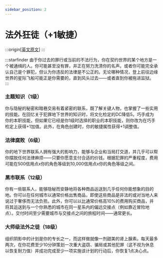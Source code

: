 ```yaml
---
sidebar_position: 2
---
```


# 法外狂徒（+1敏捷）

:::origin[[英文原文](https://www.aonsrd.com/Themes.aspx?ItemName=Outlaw)]
:::

:::starfinder
由于你过去的罪行或当前的不法行为，你在契约世界的某个地方是一个被通缉的人。你可能甚至没有罪，并正在努力洗清你的名声。或者你可能完全承认自己是个罪犯，但认为你违反的法律是不公正的。无论哪种情况，登上前往边缘世界的星际飞船可能正是你需要的，直到风头过去——或者直到你被拖进监狱。
:::

### 主题知识（1级）

你与隐秘的秘密和暗巷交易有着紧密的联系，既了解关键人物，也掌握了一些实用的技能。在回忆关于犯罪地下世界的知识时，将文化检定的DC降低5。巧手成为你的本职技能，但如果它已经是你1级时选择的职业的本职技能，则你改为在巧手检定上获得+1加值。此外，在角色创建时，你的敏捷属性获得+1调整值。

### 法律腐败（6级）

你的地下世界联系人拥有强大的影响力，能够与企业和当局打交道，并几乎可以帮你摆脱任何法律麻烦——只要你愿意支付合适的价钱。根据犯罪的严重程度，费用可能在500信用点x你的角色等级到10,000信用点x你的角色等级之间。

### 黑市联系（12级）

你有一些联系人，能够隐秘而安静地将各种商品运送到几乎任何你能想象的目的地。你可以在任何城市以通常价格出售商品，即使这些商品是非法的或对当地人来说过于奢侈而无法负担。此外，你可以以比通常价格高10%的费用购买商品，并将其运送到与一个你熟悉的城市在同一星系内的偏远交接点（例如靠近冒险地点）。交付时间至少需要城市与交接点之间的旅程时间——通常更长。

### 大师级法外之徒（18级）

组织阴影中的计划是你的专长之一，而这样做就像一剂甜美的肾上腺素。每天最多两次，在你花费至少10分钟策划一次重大盗窃、骗局或其他犯罪（这不视为休息以恢复耐力值）并成功完成至少一项实施该计划的行动后，你恢复1点决心点。
